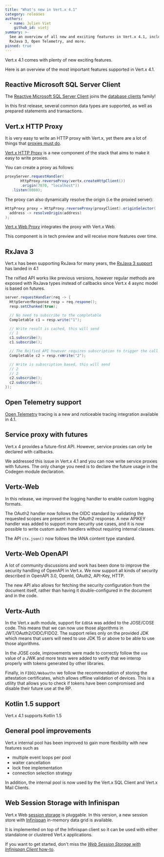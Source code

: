 ```yaml
---
title: "What's new in Vert.x 4.1"
category: releases
authors:
  - name: Julien Viet
    github_id: vietj
summary: >-
  See an overview of all new and exciting features in Vert.x 4.1, including Vert.x HTTP proxy,
  RxJava 3, Open Telemetry, and more.
pinned: true
---
```


Vert.x 4.1 comes with plenty of new exciting features.

Here is an overview of the most important features supported in Vert.x 4.1.

## Reactive Microsoft SQL Server Client

The [Reactive Microsoft SQL Server Client](https://vertx.io/docs/4.1.0/vertx-mssql-client/java/) joins the [database clients](https://vertx.io/docs/#databases) family!

In this first release, several common data types are supported, as well as prepared statements and transactions.

## Vert.x HTTP Proxy

It is very easy to write an HTTP proxy with Vert.x, yet there are a lot of things that [proxies must do](https://www.mnot.net/blog/2011/07/11/what_proxies_must_do).

[Vert.x HTTP Proxy](https://vertx.io/docs/4.1.0/vertx-http-proxy/java/) is a new component of the stack that aims to make it easy to write proxies.

You can create a proxy as follows:

```java
proxyServer.requestHandler(
       HttpProxy.reverseProxy(vertx.createHttpClient())
       .origin(7070, "localhost"))
   .listen(8080);
```

The proxy can also dynamically resolve the origin (i.e the proxied server):

```java
HttpProxy proxy = HttpProxy.reverseProxy(proxyClient).originSelector(
  address -> resolveOrigin(address)
);
```

[Vert.x Web Proxy](https://vertx.io/docs/4.1.0/vertx-web-proxy/java/) integrates the proxy with Vert.x Web.

This component is in tech preview and will receive more features over time.

## RxJava 3

Vert.x has been supporting RxJava for many years, the [RxJava 3 support](https://vertx.io/docs/4.1.0/vertx-rx/java3/) has landed in 4.1

The rxified API works like previous versions, however regular methods are exposed with RxJava types
instead of callbacks since Vert.x 4 async model is based on futures.

```java
server.requestHandler(req -> {
  HttpServerResponse resp = req.respone();
  resp.setChunked(true);

  // No need to subscribe to the completable
  Completable c1 = resp.write("1");

  // Write result is cached, this will send
  // 1
  c1.subscribe();
  c1.subscribe();

  // The Rxified API however requires subscription to trigger the call
  Completable c2 = resp.rxWrite("2");

  // Write is subscription based, this will send
  // 2
  // 2
  c2.subscribe();
  c2.subscribe();
});
```

## Open Telemetry support

[Open Telemetry](https://vertx.io/docs/4.1.0/vertx-opentelemetry/java/) tracing is a new and noticeable tracing integration available in 4.1.

## Service proxy with futures

Vert.x 4 provides a future-first API. However, service proxies can only be declared with callbacks.

We addressed this issue in Vert.x 4.1 and you can now write service proxies with futures. The only change you
need is to declare the future usage in the Codegen module declaration.

## Vertx-Web

In this release, we improved the logging handler to enable custom logging formats.

The OAuth2 handler now follows the OIDC standard by validating the requested scopes are present in the OAuth2 response. A new APIKEY handler was added to support more security use cases, and it is now possible to write custom authn handlers without requiring internal classes.

The API `ctx.json()` now follows the IANA content type standard.

## Vertx-Web OpenAPI

A lot of community discussions and work has been done to improve the security handling of OpenAPI in Vert.x. We now support all kinds of security described in OpenAPI 3.0, OpenId, OAuth2, API-Key, HTTP.

The new API also allows for fetching the security configuration from the document itself, rather than having it double-configured in the document and in the code.

## Vertx-Auth

In the Vert.x auth module, support for `EdDSA` was added to the JOSE/COSE code. This means that we can now use those algorithms in JWT/OAuth2/OIDC/FIDO2. The support relies only on the provided JDK which means that users will need to use JDK 15 or above to be able to use those algorithms.

In the JOSE code, improvements were made to correctly follow the `use` value of a JWK and more tests were added to verify that we interop properly with tokens generated by other libraries.

Finally, in `FIDO2/Webauthn` we follow the recommendation of storing the attestation certificates, which allows offline validation of devices. This is a utility that allows you to check if tokens have been compromised and disable their future use at the RP.

## Kotlin 1.5 support

Vert.x 4.1 supports Kotlin 1.5

## General pool improvements

Vert.x internal pool has been improved to gain more flexibility with new features such as

- multiple event loops per pool
- waiter cancellation
- lock free implementation
- connection selection strategy

In addition, the internal pool is now used by the Vert.x SQL Client and Vert.x Mail Clients.

## Web Session Storage with Infinispan

Vert.x Web [session storage](https://vertx.io/docs/4.1.0/vertx-web/java/#_session_stores) is pluggable.
In this version, a new session store with [Infinispan](https://infinispan.org/) in-memory data grid is available.

It is implemented on top of the Infinispan client so it can be used with either standalone or clustered Vert.x applications.

If you want to get started, don't miss the [_Web Session Storage with Infinispan Client_ how-to](https://how-to.vertx.io/web-session-infinispan-howto/).
